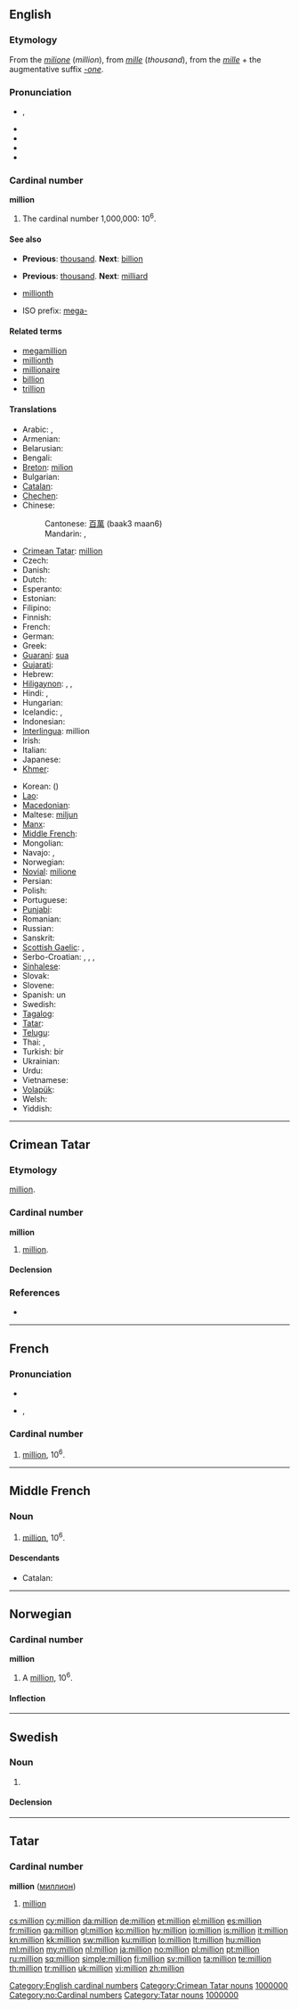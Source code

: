 {{also|Million}}
==English==

===Etymology===
From the {{etyl|it}} ''[[milione]]'' (''million''), from ''[[mille]]'' (''thousand''), from the {{etyl|la}} ''[[mille]]'' + the augmentative suffix ''[[-one]]''.

===Pronunciation===
* {{IPA|/ˈmɪljən/}}, {{SAMPA|/"mIlj@n/}}
* {{audio|en-gb-million.ogg|Audio (RP)}}
* {{audio|en-us-million.ogg|Audio (US)}}
* {{rhymes|ɪljən}}
* {{hyphenation|mil|lion}}

===Cardinal number===
'''million'''

# {{context|[[w:Long and short scales|long and short scales]]}} The cardinal number 1,000,000: 10<sup>6</sup>.

====See also====
* {{qualifier|short scale}} '''Previous''': [[thousand]]. '''Next''': [[billion]]
* {{qualifier|long scale}} '''Previous''': [[thousand]]. '''Next''': [[milliard]]
* {{qualifier|Ordinal}} [[millionth]]
* ISO prefix: [[mega-]]

====Related terms====
* [[megamillion]]
* [[millionth]]
* [[millionaire]]
* [[billion]]
* [[trillion]]

====Translations====
{{trans-top|cardinal number}}
* Arabic: {{t|ar|مليون|m|tr=milyón, malyuun}},  {{t|ar|١٠٠٠٠٠٠}}
* Armenian: {{t+|hy|միլիոն|tr=milion}}
* Belarusian: {{t|be|мільён|m|tr=mil’jón|xs=Belarusian}}
* Bengali: {{t|bn|নুযুত|tr=nuyuta|sc=Beng|xs=Bengali}}
* [[Breton]]: [[milion]]
* Bulgarian: {{t-|bg|милион|m|tr=milion}}
* [[Catalan]]: {{t+|ca|milió|m}}
* [[Chechen]]: {{tø|ce|миллион|tr=million}}
* Chinese:
*: Cantonese: [[百萬]] (baak3 maan6)
*: Mandarin: {{t-|cmn|百萬|sc=Hani}}, {{t-|cmn|百万|tr=bǎi-wàn|sc=Hani}}
* [[Crimean Tatar]]: [[million#Crimean Tatar|million]]
* Czech: {{t+|cs|milión|m}}
* Danish: {{t+|da|million}}
* Dutch: {{t+|nl|miljoen|n}}
* Esperanto: {{t-|eo|miliono|xs=Esperanto}}
* Estonian: {{t-|et|miljon}}
* Filipino: {{tø|fil|milyon|xs=Filipino}}
* Finnish: {{t+|fi|miljoona}}
* French: {{t+|fr|million|m}}
* German: {{t+|de|Million|f}}
* Greek: {{t|el|εκατομμύριο|n|tr=ekatommírio}}
* [[Guaraní]]: [[sua#Guaraní|sua]]
* [[Gujarati]]: {{t|gu|દશ લાખ|tr=daśalākha|sc=Gujr|xs=Gujarati}}
* Hebrew: {{t|he|מיליון|tr=million}}
* [[Hiligaynon]]: {{tø|hil|hambad|xs=Hiligaynon}}, {{tø|hil|milyon|xs=Hiligaynon}}, {{tø|hil|ramak|xs=Hiligaynon}}
* Hindi: {{t-|hi|दस लाख|tr=das lākh|xs=Hindi}},  {{t|hi|१००००००|xs=Hindi}}
* Hungarian: {{t+|hu|millió}}
* Icelandic: {{t|is|milljón}},  {{t|is|miljón|f}}
* Indonesian: {{t-|id|juta|xs=Indonesian}}
* [[Interlingua]]: million
* Irish: {{t|ga|milliún|m}}
* Italian: {{t+|it|milione|m}}
* Japanese: {{t-|ja|百万|tr=ひゃくまん, hyaku-man}}
* [[Khmer]]: {{t|km|មួយលាន|tr=muŏy léan|sc=Khmr}}
{{trans-mid}}
* Korean: {{t+|ko|백만|tr=baek-man, baeng-man|sc=Hang}} ({{t+|ko|百萬|sc=Hani}})
* [[Lao]]: {{t+|lo|ລ້ານ|tr=laan|sc=Laoo|xs=Lao}}
* [[Macedonian]]: {{t+|mk|милион|m|tr=milión}}
* Maltese: [[miljun]]
* [[Manx]]: {{t|gv|millioon}}
* [[Middle French]]: {{tø|frm|million|xs=Middle French}}
* Mongolian: {{t|mn|сая|tr=saja|sc=Cyrl|xs=Mongolian}}
* Navajo: {{tø|nv|t'ááłáhádí mííltsoh|xs=Navajo}},  {{tø|nv|miiltsoh}}
* Norwegian: {{t+|no|million|m}}
* [[Novial]]: [[milione]]
* Persian: {{t-|fa|میلیون|tr=milyon|xs=Persian}}
* Polish: {{t+|pl|milion|m}}
* Portuguese: {{t+|pt|milhão|m}}
* [[Punjabi]]: {{t|pa|ਦਸ ਲਾਖ|tr=das lākh|sc=Guru|xs=Punjabi}}
* Romanian: {{t-|ro|milion|n}}
* Russian: {{t+|ru|миллион|m|tr=millión}}
* Sanskrit: {{t|sa|दशलक्षं|tr=daśalakṣa|xs=Sanskrit}}
* [[Scottish Gaelic]]: {{t-|gd|millean|m|xs=Scottish Gaelic}},  {{t-|gd|muillean|m|xs=Scottish Gaelic}}
* Serbo-Croatian: {{t|sh|milion|m|alt=milìōn|xs=Serbo-Croatian}},  {{t|sh|милион|m|alt=милѝо̄н|sc=Cyrl|xs=Serbo-Croatian}},  {{t|sh|milijun|m|alt=milìjūn|xs=Serbo-Croatian}},  {{t|sh|милијун|m|alt=милѝјӯн|sc=Cyrl|xs=Serbo-Croatian}}
* [[Sinhalese]]: {{t|si|මිලියනය|tr=miliyanaya|sc=Sinh|xs=Sinhalese}}
* Slovak: {{t-|sk|milión|m}}
* Slovene: {{t|sl|milijon}}
* Spanish: un {{t+|es|millón|m}}
* Swedish: {{t+|sv|miljon|c}}
* [[Tagalog]]: {{t|tl|milyon|xs=Tagalog}}
* [[Tatar]]: {{t+|tt|миллион|tr=million|sc=Cyrl|xs=Tatar}}
* [[Telugu]]: {{t|te|పది లక్షలు|tr=padi lakshalu}}
* Thai: {{t|th|ล้าน|tr=láan}},  {{t|th|๑๐๐๐๐๐๐}}
* Turkish: bir {{t|tr|milyon}}
* Ukrainian: {{t|uk|мільйон|m|tr=mil’jón|xs=Ukrainian}}
* Urdu: {{t|ur|دس لاکھ|tr=das lākh|xs=Urdu}}
* Vietnamese: {{t|vi|triệu|xs=Vietnamese}}
* [[Volapük]]: {{t+|vo|balion|xs=Volapük}}
* Welsh: {{t+|cy|miliwn|xs=Welsh}}
* Yiddish: {{t-|yi|מיליאָן|tr=milyon|sc=Hebr|xs=Yiddish}}
{{trans-bottom}}

[[Category:English cardinal numbers]]

----

==Crimean Tatar==

===Etymology===
{{etyl|fr|crh}} [[million#French|million]].

===Cardinal number===
'''million'''

# [[million#English|million]].

====Declension====
{{crh-latin-noun|nıñ|ğa|nı|da|dan}}

===References===
* {{R:Useinov-Mireev 2002}}

[[Category:Crimean Tatar nouns]]
[[Category:crh:Cardinal numbers|1000000]]

----

==French==

===Pronunciation===
* {{audio|Fr-million.ogg|audio}}
* {{IPA|/mi.ljɔ̃/|lang=fr}}, {{SAMPA|/mi.ljO~/}}

===Cardinal number===
{{infl|fr|cardinal number}}

# [[million#English|million]], 10<sup>6</sup>.

----

==Middle French==

===Noun===
{{frm-noun|m}}

# {{cardinal|lang=frm}} [[#English|million]], 10<sup>6</sup>.

====Descendants====
* Catalan: {{l|ca|milió}}

----

==Norwegian==

===Cardinal number===
'''million'''

# A [[#English|million]], 10<sup>6</sup>.

====Inflection====
{{no-noun-infl|nb-class=m1|nn-class=m1}}

[[Category:no:Cardinal numbers]]

----

==Swedish==

===Noun===
{{sv-noun|g=c}}

# {{obsolete spelling of|miljon|lang=sv}}

====Declension====
{{sv-noun-reg-er}}

----

==Tatar==

===Cardinal number===
'''million''' ([[миллион]])

# {{cardinal|lang=tt}} [[million]]

[[Category:Tatar nouns]]
[[Category:Tatar cardinal numbers|1000000]]

[[cs:million]]
[[cy:million]]
[[da:million]]
[[de:million]]
[[et:million]]
[[el:million]]
[[es:million]]
[[fr:million]]
[[ga:million]]
[[gl:million]]
[[ko:million]]
[[hy:million]]
[[io:million]]
[[is:million]]
[[it:million]]
[[kn:million]]
[[kk:million]]
[[sw:million]]
[[ku:million]]
[[lo:million]]
[[lt:million]]
[[hu:million]]
[[ml:million]]
[[my:million]]
[[nl:million]]
[[ja:million]]
[[no:million]]
[[pl:million]]
[[pt:million]]
[[ru:million]]
[[sq:million]]
[[simple:million]]
[[fi:million]]
[[sv:million]]
[[ta:million]]
[[te:million]]
[[th:million]]
[[tr:million]]
[[uk:million]]
[[vi:million]]
[[zh:million]]